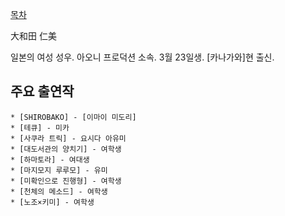 [[목차]]

大和田 仁美

일본의 여성 성우. 아오니 프로덕션 소속. 3월 23일생. [카나가와]현 출신.

== 주요 출연작 ==
 * [SHIROBAKO] - [이마이 미도리]
 * [테큐] - 미카
 * [사쿠라 트릭] - 요시다 아유미
 * [대도서관의 양치기] - 여학생
 * [하마토라] - 여대생
 * [마지모지 루루모] - 유미
 * [미확인으로 진행형] - 여학생
 * [천체의 메소드] - 여학생
 * [노조×키미] - 여학생
